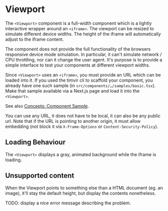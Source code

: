 
# Viewport

The `<Viewport>` component is a full-width component which is a lightly
interactive wrapper around an `<iframe>`. The viewport can be resized to
simulate different device widths. The height of the iframe will automatically
adjust to the iframe content.

The component does not provide the full functionality of the browsers responsive
device mode simulation. In particular, it can't simulate network / CPU
throttling, nor can it change the user agent. It's purpose is to provide a
simple interface to test your components at different viewport widths.

Since `<Viewport>` uses an `<iframe>`, you must provide an URL which can be
loaded into it. If you used the timvir cli to scaffold your component, you
already have one such sample (in `src/components/…/samples/basic.tsx`). Make
that sample available via a Next.js page and load it into the `<Viewport>`.

See also [Concepts: Component Sample](/concepts/component-sample).

You can use any URL, it does not have to be <Sample variant="trigger"
target="local">local</Sample>, it can also be any <Sample variant="trigger"
target="public">public url</Sample>. Note that if the URL is pointing to another
origin, it must allow embedding (not block it via `X-Frame-Options` or
`Content-Security-Policy`).

<Viewport id="sample" src="/docs/components/Grid/samples/basic" />

## Loading Behaviour

The `<Viewport>` displays a gray, animated background while the iframe is
loading.

<Viewport src="/api/slow" />

## Unsupported content

When the Viewport points to something else than a HTML document (eg. an image),
it'll stay the default height, but display the contents nonetheless.

TODO: display a nice error message describing the problem.

<Viewport src="/assets/image.jpg" />
